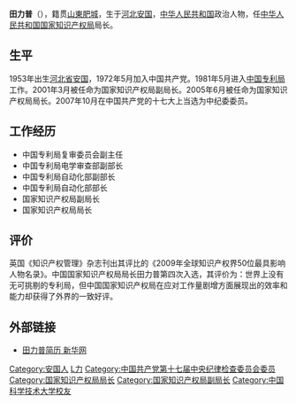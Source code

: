 {{Infobox_officeholder
| name = 田力普
| image name = Voa chinese Tian-Lipu 11nov10 300.jpg
| width = 250
| now = [[中华人民共和国国家知识产权局|中华人民共和国国家知识产权局]]局长
| period = 2005年－2013年12月
| Sex = 男
| different name =
| party = {{Cpc}}
| Native place = [[山東|山東]][[肥城|肥城]]
| date of birth = 1953年10月（55歲）
| place of birth = [[河北|河北]][[安国市|安国]]
| date of death =
| place of death =
| relatives =
| spouse =  
| past =
*中纪委委员
|signature = The signature of Tian Lipu.svg
}}
'''田力普'''（{{bd|1953年|10月|||catIdx=T田}}），籍贯[[山東|山東]][[肥城|肥城]]，生于[[河北|河北]][[安国市|安国]]，[[中华人民共和国|中华人民共和国]]政治人物，任[[中华人民共和国国家知识产权局|中华人民共和国国家知识产权局]]局长。

==生平==
1953年出生[[河北省|河北省]][[安国市|安国]]，1972年5月加入中国共产党。1981年5月进入[[中国专利局|中国专利局]]工作。2001年3月被任命为国家知识产权局副局长。2005年6月被任命为国家知识产权局局长。2007年10月在中国共产党的十七大上当选为中纪委委员。

==工作经历==
* 中国专利局复审委员会副主任
* 中国专利局电学审查部副部长
* 中国专利局自动化部副部长
* 中国专利局自动化部部长
* 国家知识产权局副局长
* 国家知识产权局局长

==评价==
英国《知识产权管理》杂志刊出其评比的《2009年全球知识产权界50位最具影响人物名录》。中国国家知识产权局局长田力普第四次入选，其评价为：世界上没有无可挑剔的专利局，但中国国家知识产权局在应对工作量剧增方面展现出的效率和能力却获得了外界的一致好评。

==外部链接==
*[http://news.xinhuanet.com/ziliao/2005-07/20/content_3243692.htm 田力普简历 新华网] {{Wayback|url=http://news.xinhuanet.com/ziliao/2005-07/20/content_3243692.htm |date=20090220092224 }}

{{Authority control}}
{{DEFAULTSORT:T}}
[[Category:安国人|Category:安国人]]
[[Category:田姓|L力]]
[[Category:中国共产党第十七届中央纪律检查委员会委员|Category:中国共产党第十七届中央纪律检查委员会委员]]
[[Category:国家知识产权局局长|Category:国家知识产权局局长]]
[[Category:国家知识产权局副局长|Category:国家知识产权局副局长]]
[[Category:中国科学技术大学校友|Category:中国科学技术大学校友]]